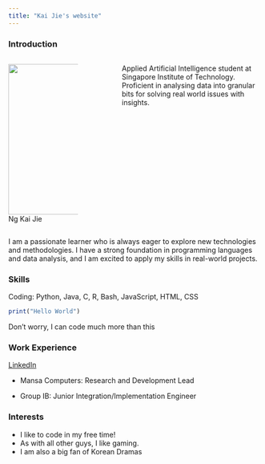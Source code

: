```yaml
---
title: "Kai Jie's website"
---
```


### Introduction  
::::{.columns}
:::{.column width="30%"}
![](photo.jpg){width=300}  
Ng Kai Jie

:::
:::{.column width="10%"}
:::
:::{.column width="60%"}

Applied Artificial Intelligence student at Singapore Institute of Technology. Proficient in analysing data into granular bits for solving real world issues with insights.\
:::

::::
I am a passionate learner who is always eager to explore new technologies and methodologies. I have a strong foundation in programming languages and data analysis, and I am excited to apply my skills in real-world projects.



### Skills  
Coding: Python, Java, C, R, Bash, JavaScript, HTML, CSS
```r
print("Hello World")
```
Don't worry, I can code much more than this

### Work Experience  
[LinkedIn](https://www.linkedin.com/in/ng-kaijie/){target="_blank"} \

- Mansa Computers: Research and Development Lead \

- Group IB: Junior Integration/Implementation Engineer \

### Interests  
- I like to code in my free time! \
- As with all other guys, I like gaming. \
- I am also a big fan of Korean Dramas \


